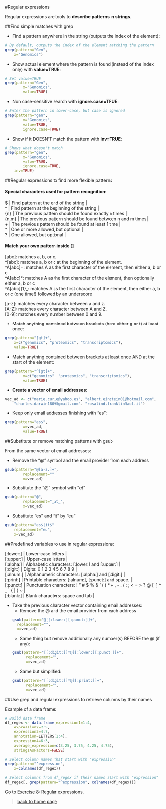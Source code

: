 #Regular expressions

Regular expressions are tools to **describe patterns in strings**.

##Find simple matches with grep

* Find a pattern anywhere in the string (outputs the index of the element):

```r
# By default, outputs the index of the element matching the pattern
grep(pattern="Gen", 
	x="Genomics")
```

* Show actual element where the pattern is found (instead of the index only) with **value=TRUE**:

```r
# Set value=TRUE
grep(pattern="Gen",
        x="Genomics",
        value=TRUE)
```

* Non case-sensitive search with **ignore.case=TRUE**:

```r
# Enter the pattern in lower-case, but case is ignored
grep(pattern="gen",
        x="Genomics",
        value=TRUE,
        ignore.case=TRUE)
```

* Show if it DOESN'T match the pattern with **inv=TRUE**:

```r
# Shows what doesn't match
grep(pattern="gen",
        x="Genomics",
        value=TRUE,
        ignore.case=TRUE,
	inv=TRUE)
```

##Regular expressions to find more flexible patterns

<h4>Special characters used for pattern recognition:</h4>

| $ | Find pattern at the end of the string |
| ^ | Find pattern at the beginning of the string |
| {n} | The previous pattern should be found exactly n times |
| {n,m} | The previous pattern should be found between n and m times|
| + | The previous pattern should be found at least 1 time |
| * | One or more allowed, but optional |
| ? | One allowed, but optional |

<h4>Match your own pattern inside **[]**</h4>

\[abc\]: matches a, b, or c.<br>
^\[abc\]: matches a, b or c at the beginning of the element.<br>
^A\[abc\]+: matches A as the first character of the element, then either a, b or c<br>
^A\[abc\]*: matches A as the first character of the element, then optionally either a, b or c<br>
^A\[abc\]{1}_: matches A as the first character of the element, then either a, b or c (one time!) followed by an underscore<br>

\[a-z\]: matches every character between a and z.<br>
\[A-Z\]: matches every character between A and Z.<br>
\[0-9\]: matches every number between 0 and 9.<br>


* Match anything contained between brackets (here either g or t) at least once:

```r
grep(pattern="[gt]+", 
	x=c("genomics", "proteomics", "transcriptomics"), 
	value=TRUE)
```

* Match anything contained between brackets at least once AND at the start of the element:

```r
grep(pattern="^[gt]+",
        x=c("genomics", "proteomics", "transcriptomics"),
        value=TRUE)
```

* **Create a vector of email addresses:**

```r
vec_ad <- c("marie.curie@yahoo.es", "albert.einstein01@hotmail.com", 
	"charles.darwin1809@gmail.com", "rosalind.franklin@aol.it")
```

* Keep only email addresses finishing with "es":

```r
grep(pattern="es$",
        x=vec_ad,
        value=TRUE)
```

##Substitute or remove matching patterns with gsub

From the same vector of email addresses:

* Remove the "@" symbol and the email provider from each address

```r
gsub(pattern="@[a-z.]+",
        replacement="",
        x=vec_ad)
```

* Substitute the "@" symbol with "_at_"

```r
gsub(pattern="@",
        replacement="_at_",
        x=vec_ad)
```

* Substitute "es" and "it" by "eu"

```r
gsub(pattern="es$|it$", 
	replacement="eu", 
	x=vec_ad)
```

##Predefined variables to use in regular expressions:

| [:lower:] | Lower-case letters |
| [:upper:] | Upper-case letters |
| [:alpha:] | Alphabetic characters: [:lower:] and [:upper:] |
| [:digit:] | Digits: 0 1 2 3 4 5 6 7 8 9 |
| [:alnum:] | Alphanumeric characters: [:alpha:] and [:digit:] |
| [:print:] | Printable characters: [:alnum:], [:punct:] and space. |
| [:punct:] | Punctuation characters: ! " # $ % & ' ( ) * + , - . / : ; < = > ? @ [ \ ] ^ _ ` { &#124; } ~ |
| [:blank:] | Blank characters: space and tab |


* Take the previous character vector containing email addresses:
	* Remove the @ and the email provider from each address
```r
gsub(pattern="@[[:lower:][:punct:]]+", 
	replacement="", 
	x=vec_ad)
```
	* Same thing but remove additionally any number(s) BEFORE the @ (if any):
```r
gsub(pattern="[[:digit:]]*@[[:lower:][:punct:]]+",
        replacement="",
        x=vec_ad)
```
	* Same but simplified:
```r
gsub(pattern="[[:digit:]]*@[[:print:]]+",
        replacement="",
        x=vec_ad)
```

##Use grep and regular expressions to retrieve columns by their names

Example of a data frame:

```r
# Build data frame
df_regex <- data.frame(expression1=1:4, 
	expression2=2:5, 
	expression3=4:7, 
	annotation=LETTERS[1:4], 
	expression4=6:3, 
	average_expression=c(3.25, 3.75, 4.25, 4.75),
	stringsAsFactors=FALSE)

# Select column names that start with "expression"
grep(pattern="^expression", 
	x=colnames(df_regex))

# Select columns from df_regex if their names start with "expression"
df_regex[, grep(pattern="^expression", colnames(df_regex))]
```

Go to [Exercise 8](https://sbcrg.github.io/CRG_RIntroduction/exercise8): Regular expressions.
<br>

> [back to home page](https://sbcrg.github.io/CRG_RIntroduction)
